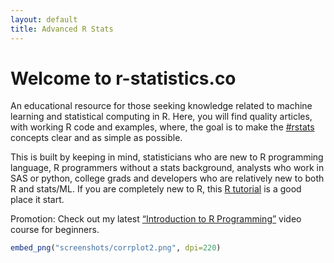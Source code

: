 ```yaml
---
layout: default
title: Advanced R Stats
---
```


# Welcome to r-statistics.co

An educational resource for those seeking knowledge related to machine learning and statistical computing in R.
Here, you will find quality articles, with working R code and examples, where, the goal is to make the [#rstats](https://twitter.com/hashtag/rstats) concepts clear and as simple as possible. 

This is built by keeping in mind, statisticians who are new to R programming language, R programmers without a stats background, analysts who work in SAS or python, college grads and developers who are relatively new to both R and stats/ML. If you are completely new to R, this [R tutorial](R-Tutorial.html) is a good place it start.

Promotion: Check out my latest ["Introduction to R Programming"](https://www.packtpub.com/big-data-and-business-intelligence/introduction-r-programming-video) video course for beginners.

```r
embed_png("screenshots/corrplot2.png", dpi=220)
```

<!--
<ul class="toc">
  {% include programming-nav.html %}
</ul>
-->